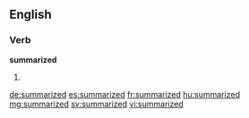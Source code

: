 ==English==

===Verb===
'''summarized'''

# {{en-past of|summarize}}

[[de:summarized]]
[[es:summarized]]
[[fr:summarized]]
[[hu:summarized]]
[[mg:summarized]]
[[sv:summarized]]
[[vi:summarized]]